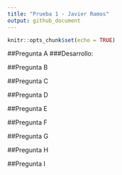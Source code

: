 ```yaml
---
title: "Prueba 1 - Javier Ramos"
output: github_document
---
```


```r
knitr::opts_chunk$set(echo = TRUE)
```
##Pregunta A
###Desarrollo:


##Pregunta B

##Pregunta C

##Pregunta D

##Pregunta E

##Pregunta F

##Pregunta G

##Pregunta H

##Pregunta I